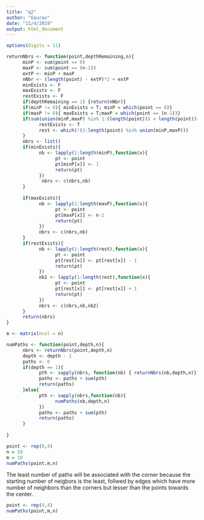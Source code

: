 ```yaml
---
title: "q2"
author: "Gaurav"
date: "11/4/2019"
output: html_document
---
```


```r
options(digits = 11)
```


```r
returnNbrs <- function(point,depthRemaining,n){
      minP <- sum(point == 0)
      maxP <- sum(point == (n-1))
      extP <- minP + maxP
      nNbr <- (length(point) - extP)*2 + extP
      minExists <- F
      maxExists <- F
      restExists <- F
      if(depthRemaining == 1) {return(nNbr)}
      if(minP != 0){ minExists = T; minP = which(point == 0)}
      if(maxP != 0){ maxExists = T;maxP = which(point == (n-1))}
      if(sum(union(minP,maxP) %in% 1:(length(point))) < length(point)){
            restExists <- T
            rest <- which(!(1:length(point) %in% union(minP,maxP)))
      }
      nbrs <- list()
      if(minExists){
            nb <- lapply(1:length(minP),function(x){
                  pt <- point
                  pt[minP[x]] <- 1
                  return(pt)
            })
             nbrs <- c(nbrs,nb)
      }
     
      if(maxExists){
            nb <- lapply(1:length(maxP),function(x){
                  pt <- point
                  pt[maxP[x]] <- n-2
                  return(pt)
            })
            nbrs <- c(nbrs,nb)
      }
      if(restExists){
            nb <- lapply(1:length(rest),function(x){
                  pt <- point
                  pt[rest[x]] <- pt[rest[x]] - 1
                  return(pt)
            })
            nb2 <- lapply(1:length(rest),function(x){
                  pt <- point
                  pt[rest[x]] <- pt[rest[x]] + 1
                  return(pt)
            })
            nbrs <- c(nbrs,nb,nb2)
      }
      return(nbrs)
}
```

```r
m <- matrix(ncol = n)

```


```r
numPaths <- function(point,depth,n){
      nbrs <- returnNbrs(point,depth,n)
      depth <- depth - 1
      paths <- 0
      if(depth == 1){
            pth <- sapply(nbrs, function(nb) { returnNbrs(nb,depth,n)})
            paths <- paths + sum(pth)
            return(paths)
      }else{
            pth <- sapply(nbrs,function(nb){
                  numPaths(nb,depth,n)
            })
            paths <- paths + sum(pth)
            return(paths)
      }
      
}
```

```r
point <- rep(0,4)
n = 10
m = 10
numPaths(point,m,n)
```
The least number of paths will be associated with the corner because the starting number 
of neigbors is the least, follwed by edges which have more number of neighbors than the corners but lesser than the points towards the center.
```r
point <- rep(4,4)
numPaths(point,m,n)
```

